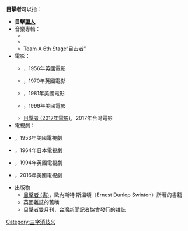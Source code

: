 
'''目擊者'''可以指：
* '''目擊[[證人|證人]]'''
*音樂專輯：
** {{link-en|目擊者 (Royal Hunt專輯)|Eyewitness (Royal Hunt album)}}
** {{link-en|目擊者 (Kayak專輯)|Eyewitness (Kayak album)}}
** [[Team_A_6th_Stage“目击者”|Team A 6th Stage“目击者”]]
*電影：
** {{link-en|目擊者 (1956年電影)|Eyewitness (1956 film)}}，1956年英國電影
** {{link-en|目擊者 (1970年電影)|Eyewitness (1970 film)}}，1970年英國電影
** {{link-en|目擊者 (1981年電影)|Eyewitness (1981 film)}}，1981年美國電影
** {{link-en|目擊者 (1999年電影)|Eyewitness (1999 film)}}，1999年美國電影
** [[目擊者_(2017年電影)|目擊者 (2017年電影)]]，2017年台灣電影
*電視劇：
* {{link-en|目擊者 (1953年電視劇)|Eye Witness (TV series)]]}}，1953年美國電視劇
* {{link-ja|目擊者 (1964年電視劇)|目撃者 (1964年のテレビドラマ)}}，1964年日本電視劇
* {{link-en|目擊者 (1994年電視劇)|Eyewitness (UK TV series)}}，1994年英國電視劇
* {{link-en|目擊者 (2016年電視劇)|Eyewitness (U.S. TV series)}}，2016年美國電視劇
*出版物
**[[目擊者_(書)|目擊者 (書)]]，歐內斯特·斯溫頓（Ernest Dunlop Swinton）所著的書籍
** 英國雜誌{{link-en|G. K.週刊|G. K.'s Weekly}}的舊稱
**[[目擊者雙月刊|目擊者雙月刊]]，[[台灣新聞記者協會|台灣新聞記者協會]]發行的雜誌
{{disambig}}

[[Category:三字消歧义|Category:三字消歧义]]